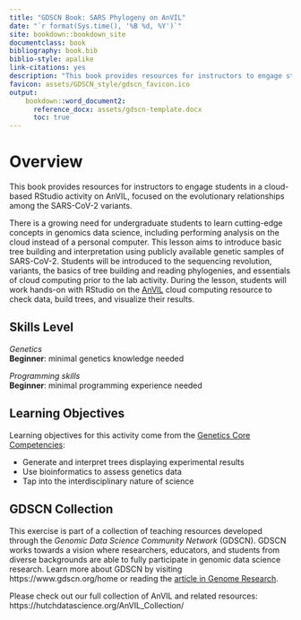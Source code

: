 ```yaml
---
title: "GDSCN Book: SARS Phylogeny on AnVIL"
date: "`r format(Sys.time(), '%B %d, %Y')`"
site: bookdown::bookdown_site
documentclass: book
bibliography: book.bib
biblio-style: apalike
link-citations: yes
description: "This book provides resources for instructors to engage students in a cloud-based RStudio activity on AnVIL, focused on the evolutionary history of SARS-CoV-2 variants."
favicon: assets/GDSCN_style/gdscn_favicon.ico
output:
    bookdown::word_document2:
      reference_docx: assets/gdscn-template.docx
      toc: true
---
```


# Overview {-}

This book provides resources for instructors to engage students in a cloud-based RStudio activity on AnVIL, focused on the evolutionary relationships among the SARS-CoV-2 variants.

There is a growing need for undergraduate students to learn cutting-edge concepts in genomics data science, including performing analysis on the cloud instead of a personal computer. This lesson aims to introduce basic tree building and interpretation using publicly available genetic samples of SARS-CoV-2. Students will be introduced to the sequencing revolution, variants, the basics of tree building and reading phylogenies, and essentials of cloud computing prior to the lab activity. During the lesson, students will work hands-on with RStudio on the [AnVIL](https://anvilproject.org/) cloud computing resource to check data, build trees, and visualize their results.

## Skills Level {-}

<div class = "notice">
_Genetics_  
**Beginner**: minimal genetics knowledge needed
 
_Programming skills_  
**Beginner**: minimal programming experience needed
</div>

## Learning Objectives {-}

Learning objectives for this activity come from the [Genetics Core Competencies](https://genetics-gsa.org/education/genetics-learning-framework/):

- Generate and interpret trees displaying experimental results
- Use bioinformatics to assess genetics data
- Tap into the interdisciplinary nature of science

## GDSCN Collection {-}

This exercise is part of a collection of teaching resources developed through the *Genomic Data Science Community Network* (GDSCN). GDSCN works towards a vision where researchers, educators, and students from diverse backgrounds are able to fully participate in genomic data science research.  Learn more about GDSCN by visiting https://www.gdscn.org/home or reading the [article in Genome Research](https://doi.org/10.1101/gr.276496.121).

Please check out our full collection of AnVIL and related resources: https://hutchdatascience.org/AnVIL_Collection/

